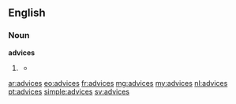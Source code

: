 ==English==

===Noun===
'''advices'''
# {{obsolete}} {{plural of|advice}}
#* {{quote-book|1869|title=The Discipline of the Society of Friends of Iowa Yearly Meeting|author=Society of Friends Iowa Yearly Meeting|page=65|url=http://books.google.com/books?id=sCfE6F3ldFYC&pg=PA65&dq=advices&num=100
|passage=It is desired that the following advices be deliberately read in each subordinate select meeting, at least once in the year:}}

[[ar:advices]]
[[eo:advices]]
[[fr:advices]]
[[mg:advices]]
[[my:advices]]
[[nl:advices]]
[[pt:advices]]
[[simple:advices]]
[[sv:advices]]